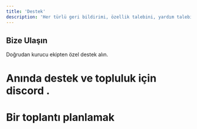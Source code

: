 ```yaml
---
title: 'Destek'
description: 'Her türlü geri bildirimi, özellik talebini, yardım talebini memnuniyetle karşılıyoruz.❤️'
---
```


## Bize Ulaşın

Doğrudan kurucu ekipten özel destek alın.

# Anında destek ve topluluk için discord .

# Bir toplantı planlamak
